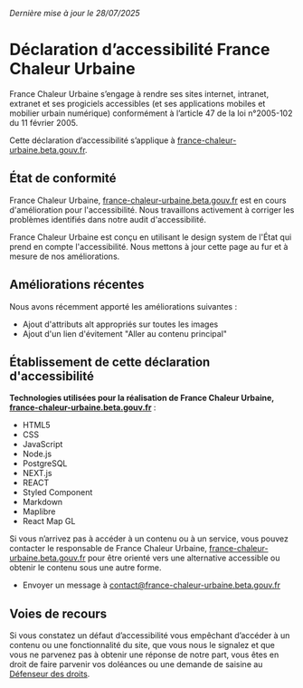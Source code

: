 
<SimplePage title="Déclaration d’accessibilité France Chaleur Urbaine" boxed>

_Dernière mise à jour le 28/07/2025_

# Déclaration d’accessibilité France Chaleur Urbaine

France Chaleur Urbaine s’engage à rendre ses sites internet, intranet, extranet et ses progiciels accessibles (et ses applications mobiles et mobilier urbain numérique) conformément à l’article 47 de la loi n°2005-102 du 11 février 2005.

Cette déclaration d’accessibilité s’applique à [france-chaleur-urbaine.beta.gouv.fr](https://france-chaleur-urbaine.beta.gouv.fr/).

## État de conformité

France Chaleur Urbaine, [france-chaleur-urbaine.beta.gouv.fr](https://france-chaleur-urbaine.beta.gouv.fr) est en cours d'amélioration pour l'accessibilité. Nous travaillons activement à corriger les problèmes identifiés dans notre audit d'accessibilité.

France Chaleur Urbaine est conçu en utilisant le design system de l'État qui prend en compte l'accessibilité. Nous mettons à jour cette page au fur et à mesure de nos améliorations.

## Améliorations récentes

Nous avons récemment apporté les améliorations suivantes :

- Ajout d'attributs alt appropriés sur toutes les images
- Ajout d'un lien d'évitement "Aller au contenu principal"

## Établissement de cette déclaration d'accessibilité

**Technologies utilisées pour la réalisation de France Chaleur Urbaine, [france-chaleur-urbaine.beta.gouv.fr](https://france-chaleur-urbaine.beta.gouv.fr)** :

- HTML5
- CSS
- JavaScript
- Node.js
- PostgreSQL
- NEXT.js
- REACT
- Styled Component
- Markdown
- Maplibre
- React Map GL

Si vous n’arrivez pas à accéder à un contenu ou à un service, vous pouvez contacter le responsable de France Chaleur Urbaine, [france-chaleur-urbaine.beta.gouv.fr](https://france-chaleur-urbaine.beta.gouv.fr) pour être orienté vers une alternative accessible ou obtenir le contenu sous une autre forme.

- Envoyer un message à [contact@france-chaleur-urbaine.beta.gouv.fr](mailto:contact@france-chaleur-urbaine.beta.gouv.fr)

## Voies de recours

Si vous constatez un défaut d’accessibilité vous empêchant d’accéder à un contenu ou une fonctionnalité du site, que vous nous le signalez et que vous ne parvenez pas à obtenir une réponse de notre part, vous êtes en droit de faire parvenir vos doléances ou une demande de saisine au [Défenseur des droits](https://formulaire.defenseurdesdroits.fr).
</SimplePage>

